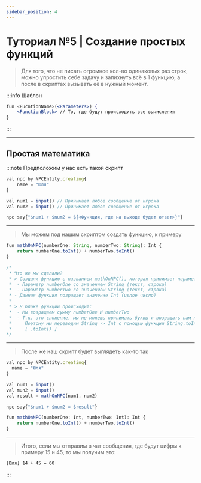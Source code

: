```yaml
---
sidebar_position: 4
---
```


# Туториал №5 | Создание простых функций

> Для того, что не писать огромное кол-во одинаковых раз строк, можно упростить себе задачу и запихнуть всё в 1 функцию, а после в скриптах вызывать её в нужный момент.

:::info Шаблон

```jsx
fun <FucntionName>(<Parameters>) {
    <FunctionBlock> // То, где будут происходить все вычисления
}
```

:::

---

## Простая математика

:::note Предположим у нас есть такой скрипт

```jsx
val npc by NPCEntity.creating{
    name = "Юля"
}

val num1 = input() // Принимает любое сообщение от игрока
val num2 = input() // Принимает любое сообщение от игрока

npc say{"$num1 + $num2 = ${<Функция, где на выходе будет ответ>}"}
```

---

> Мы можем под нашим скриптом создать функцию, к примеру
```jsx
fun mathOnNPC(numberOne: String, numberTwo: String): Int {
    return numberOne.toInt() + numberTwo.toInt()
}

/*
 * Что же мы сделали?
 * > Создали функцию с названием mathOnNPC(), которая принимает параметры:
 *  - Параметр numberOne со значением String (текст, строка)
 *  - Параметр numberTwo со значением String (текст, строка)
 * - Данная функция позращает значение Int (целое число)
 *
 * > В блоке функции происходит:
 *  - Мы возращаем сумму numberOne И numberTwo
 *  - Т.к. это сложение, мы не можешь принимать буквы и возращать нам нужно число.
 *     Поэтому мы переводим String -> Int с помощью функции String.toInt()
 *     [ .toInt() ]
*/
```

---

> После же наш скрипт будет выглядеть как-то так
```jsx
val npc by NPCEntity.creating{
  name = "Юля"
}

val num1 = input()
val mun2 = input()
val result = mathOnNPC(num1, num2)

npc say{"$num1 + $num2 = $result"}

fun mathOnNPC(numberOne: Int, numberTwo: Int): Int {
    return numberOne.toInt() + numberTwo.toInt()
}
```

---

> Итого, если мы отправим в чат сообщения, где будут цифры к примеру 15 и 45, то мы получим это:
```txt
[Юля] 14 + 45 = 60
```

:::
